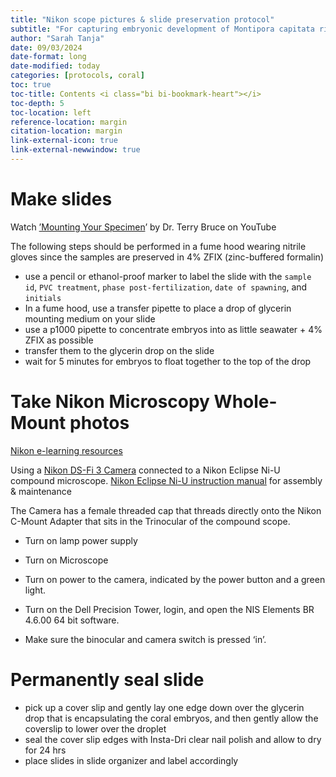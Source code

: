 ```yaml
---
title: "Nikon scope pictures & slide preservation protocol"
subtitle: "For capturing embryonic development of Montipora capitata rice corals exposed to PVC leachate"
author: "Sarah Tanja"
date: 09/03/2024
date-format: long
date-modified: today
categories: [protocols, coral]
toc: true
toc-title: Contents <i class="bi bi-bookmark-heart"></i>
toc-depth: 5
toc-location: left
reference-location: margin
citation-location: margin
link-external-icon: true
link-external-newwindow: true
---
```


# Make slides 

Watch ['Mounting Your Specimen](https://www.youtube.com/watch?v=4Nurc1hSN4o)' by Dr. Terry Bruce on YouTube

::: callout-caution
The following steps should be performed in a fume hood wearing nitrile gloves since the samples are preserved in 4% ZFIX (zinc-buffered formalin)
:::

-   use a pencil or ethanol-proof marker to label the slide with the `sample id`, `PVC treatment`, `phase post-fertilization`, `date of spawning`, and `initials`
-   In a fume hood, use a transfer pipette to place a drop of glycerin mounting medium on your slide
-   use a p1000 pipette to concentrate embryos into as little seawater + 4% ZFIX as possible
-   transfer them to the glycerin drop on the slide
-   wait for 5 minutes for embryos to float together to the top of the drop

# Take Nikon Microscopy Whole-Mount photos

[Nikon e-learning resources](https://www.microscope.healthcare.nikon.com/resources/e-learninghttps://www.microscope.healthcare.nikon.com/resources/e-learning)

Using a [Nikon DS-Fi 3 Camera](https://www.microscope.healthcare.nikon.com/products/cameras/ds-fi3/specifications) connected to a Nikon Eclipse Ni-U compound microscope. [Nikon Eclipse Ni-U instruction manual](https://www.mvi-inc.com/wp-content/uploads/Ni-U_E_Assembly_Maintenance.pdf) for assembly & maintenance

The Camera has a female threaded cap that threads directly onto the Nikon C-Mount Adapter that sits in the Trinocular of the compound scope.

-   Turn on lamp power supply

-   Turn on Microscope

-   Turn on power to the camera, indicated by the power button and a green light.

-   Turn on the Dell Precision Tower, login, and open the NIS Elements BR 4.6.00 64 bit software.

-   Make sure the binocular and camera switch is pressed 'in'.

# Permanently seal slide

-   pick up a cover slip and gently lay one edge down over the glycerin drop that is encapsulating the coral embryos, and then gently allow the coverslip to lower over the droplet
-   seal the cover slip edges with Insta-Dri clear nail polish and allow to dry for 24 hrs
-   place slides in slide organizer and label accordingly
